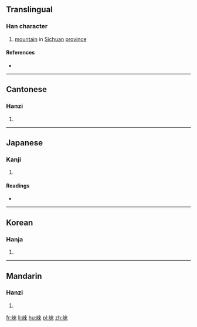 {{also|崃}}
==Translingual==

===Han character===
{{Han char|rn=46|rad=山|as=08|sn=11|four=2479<sub>8</sub>|canj=山木人人 (UDOO)|ids=⿰[[山]][[來]]}}

# [[mountain]] in [[Sichuan]] [[province]]

====References====
* {{Han ref|kx=0313.180|dkj=08168|dj=0614.140|hdz=10777.170|uh=5D0D|ud=23821|bh=D4FB|bd=54523}}

----

==Cantonese==

===Hanzi===
{{yue-hanzi|jyut=[[loi4]]|y=loi4|sim=崃}}

# {{defn|lang=yue|sort=山08}}

----

==Japanese==

===Kanji===
{{ja-kanji|grade=|rs=山08}}

# {{defn|lang=ja|sort=山08}}

====Readings====
* {{ja-readings|on=[[らい]] (rai)|kun=}}

----

==Korean==

===Hanja===
{{ko-hanja|hangeul=래|rv=rae|mr=rae}}

# {{defn|lang=ko|sort=山08}}

----

==Mandarin==

===Hanzi===
{{cmn-hanzi|sim=崃|pin=[[lái]] ([[lai2]])|wg=lai<sup>2</sup>}}

# {{defn|lang=cmn|sort=山08}}

[[fr:崍]]
[[li:崍]]
[[hu:崍]]
[[pl:崍]]
[[zh:崍]]